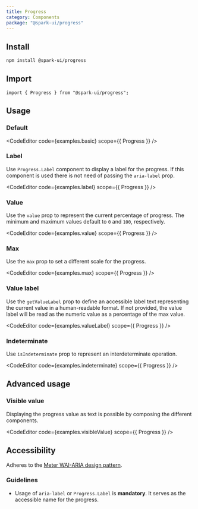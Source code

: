 ```yaml
---
title: Progress
category: Components
package: "@spark-ui/progress"
---
```



<ComponentMenu slug="progress" />

## Install

```sh
npm install @spark-ui/progress
```

## Import

```tsx
import { Progress } from "@spark-ui/progress";
```

## Usage

### Default

<CodeEditor code={examples.basic} scope={{ Progress }} />

### Label

Use `Progress.Label` component to display a label for the progress. If this component is used there is not need of passing the `aria-label` prop.

<CodeEditor code={examples.label} scope={{ Progress }} />

### Value

Use the `value` prop to represent the current percentage of progress. The minimum and maximum values default to `0` and `100`, respectively.

<CodeEditor code={examples.value} scope={{ Progress }} />

### Max

Use the `max` prop to set a different scale for the progress.

<CodeEditor code={examples.max} scope={{ Progress }} />

### Value label

Use the `getValueLabel` prop to define an accessible label text representing the current value in a human-readable format. If not provided, the value label will be read as the numeric value as a percentage of the max value.

<CodeEditor code={examples.valueLabel} scope={{ Progress }} />

### Indeterminate

Use `isIndeterminate` prop to represent an interdeterminate operation.

<CodeEditor code={examples.indeterminate} scope={{ Progress }} />

## Advanced usage

### Visible value

Displaying the progress value as text is possible by composing the different components.

<CodeEditor code={examples.visibleValue} scope={{ Progress }} />

## Accessibility

Adheres to the [Meter WAI-ARIA design pattern](https://www.w3.org/WAI/ARIA/apg/patterns/meter/).

### Guidelines

- Usage of `aria-label` or `Progress.Label` is **mandatory**. It serves as the accessible name for the progress.
